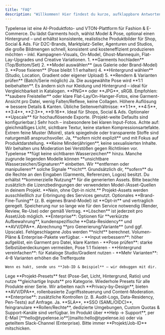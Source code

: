 ```yaml
---
title: "FAQ"
description: "Willkommen! Hier findest du kurze, aufklappbare Antworten zu Setup, Workflow, Qualität, Recht & API."
---
```



<AccordionGroup>
  <Accordion title="Was ist Typelense?">
    Typelense ist eine AI-Produktfoto- und VTON-Plattform für Fashion & E-Commerce. Du lädst Garments hoch, wählst Model & Pose, optional einen Hintergrund – und erhältst konsistente, realistische Produktbilder für Shop, Social & Ads.
  </Accordion>
  <Accordion title="Für wen ist Typelense gedacht?">
    Für D2C-Brands, Marktplatz-Seller, Agenturen und Studios, die große Bildmengen schnell, konsistent und kosteneffizient produzieren möchten – inkl. Kampagnen-Visuals, On-Model, Ghost-Mannequin, Flat-Lay-Upgrades und Creative Variationen.
  </Accordion>
  <Accordion title="Wie läuft eine typische Generierung ab?">
    1. **Garments hochladen** (Top/Bottom/Set)
    2. **Model auswählen** (aus Galerie oder Brand-Model)
    3. **Pose fixieren** (Pose bleibt 1:1 erhalten)
    4. **Hintergrund wählen** (Studio, Location, Gradient oder eigener Upload)
    5. **Rendern & Varianten prüfen** (Batch/Serie möglich)
  </Accordion>
  <Accordion title="Bleibt die Pose wirklich unverändert?">
    Ja. Die ausgewählte Pose wird **1:1 beibehalten**. Es ändern sich nur Kleidung und Hintergrund – ideal für Vergleichbarkeit in Katalogen.
  </Accordion>
  <Accordion title="Welche Datei-Formate & -Qualitäten soll ich hochladen?">
    **PNG** oder **JPG**, sRGB. Empfohlen: **saubere Freisteller** oder klare Flat-Lay/On-Hanger-Fotos, eine Garment-Ansicht pro Datei, wenig Falten/Reflexe, keine Collagen. Höhere Auflösung ⇒ bessere Details & Kanten.
  </Accordion>
  <Accordion title="Welche Bildformate & Auflösungen bekomme ich?">
    Übliche Seitenverhältnisse: **1:1**, **4:5**, **3:4**, **2:3**, **9:16**. Ideal für Shops, Social & Ads. Optionaler **Upscale** für hochauflösende Exporte. (Projekt-weite Defaults sind konfigurierbar.)
  </Accordion>
  <Accordion title="Wie gut ist die Garment-Treue (Logos, Muster, Stoffe)?">
    Sehr hoch – insbesondere bei klaren Input-Fotos. Achte auf: gleichmäßiges Licht, sichtbare Textur, keine starken Kompressionsartefakte. Extrem feine Muster (Moiré), stark spiegelnde oder transparente Stoffe sind naturgemäß anspruchsvoller.
  </Accordion>
  <Accordion title="Unterwäsche/Swimwear erlaubt?">
    Ja, **sofern nicht explizit** und mit Fokus auf Produktdarstellung. **Keine Minderjährigen**, keine sexualisierten Inhalte. Wir behalten uns Moderation bei Verstößen gegen Richtlinien vor.
  </Accordion>
  <Accordion title="Wie sieht es mit Wasserzeichen/AI-Kennzeichnungen aus?">
    Typelense **fügt keine sichtbaren Wasserzeichen** hinzu. Manche zugrunde liegenden Modelle können **unsichtbare Wasserzeichen/Signaturen** einbetten. Wir **entfernen oder manipulieren** solche Signale **nicht**.
  </Accordion>
  <Accordion title="Wem gehören die generierten Bilder?">
    Grundsätzlich dir, **sofern** du die Rechte an den Eingaben (Garments, Referenzen, Logos) besitzt. Du erhältst **kommerzielle Nutzung** für die generierten Assets. Bitte beachte zusätzlich die Lizenzbedingungen der verwendeten Model-/Asset-Quellen in deinem Projekt.
  </Accordion>
  <Accordion title="Trainiert ihr mit meinen Uploads?">
    **Nein, ohne Opt-in nicht.** Projekt-Assets werden ausschließlich zur Erbringung des Services genutzt. Optionales **Brand-Fine-Tuning** (z. B. eigenes Brand-Model) ist **Opt-in** und vertraglich geregelt.
  </Accordion>
  <Accordion title="Wo werden Daten verarbeitet & wie lang gespeichert?">
    Speicherung nur so lange wie für den Service notwendig (Render, Review, Re-Use) oder gemäß Vertrag. **Löschen** ist jederzeit pro Asset/Job möglich. **Enterprise**: Optionen für **verkürzte Aufbewahrung**, kundenspezifische **Data-Residency** und **AVV/DPA**.
  </Accordion>
  <Accordion title="Wie werden Credits/Preise berechnet?">
    Abrechnung **pro Generierung/Variante** (und ggf. Upscale). Fehlgeschlagene Jobs werden **nicht** berechnet. Volumen-Pläne & Enterprise-Pakete verfügbar.
  </Accordion>
  <Accordion title="Was kann ich tun, wenn Qualität/Passform nicht stimmt?">
    - **Input verbessern**: höher aufgelöst, ein Garment pro Datei, klare Kanten
    - **Pose prüfen**: starke Selbstüberdeckungen vermeiden, Pose 1:1 fixieren
    - **Hintergrund vereinfachen**: für Kataloge Studio/Gradient nutzen
    - **Mehr Varianten**: 4–8 Varianten erhöhen die Trefferquote

    Wenn es hakt, sende uns **Job-ID & Beispiel** – wir debuggen mit dir.
  </Accordion>
  <Accordion title="Wie sichere ich Serien-Konsistenz (Katalog-Look)?">
    Lege **Projekt-Presets** fest (Pose-Set, Licht, Hintergrund, Ratio) und nutze **gleichartige Inputs** pro Kategorie. Wiederhole Presets für alle Produkte einer Serie.
  </Accordion>
  <Accordion title="Welche Compliance-Themen deckt ihr ab (EU AI Act, Datenschutz)?">
    Wir arbeiten nach **Privacy-by-Design**, bieten **AVV/DPA**, rollenbasierte Zugriffssteuerung und Content-Moderation. **Enterprise**: zusätzliche Kontrollen (z. B. Audit-Logs, Data-Residency, Pen-Tests) auf Anfrage.
  </Accordion>
  <Accordion title="Bietet ihr Enterprise-Features (SLA, SSO, Rollen)?">
    Ja. **SLA**, **SSO (SAML/OIDC)**, feingranulare **Rollen/Rechte**, dedizierte Umgebungen, Custom Quotas & Support-Kanäle sind verfügbar.
  </Accordion>
  <Accordion title="Wie erreiche ich Support?">
    Im Produkt über **Help → Support**, per E-Mail [**hello@typelense.io**](mailto:hello@typelense.io) oder via geteiltem Slack-Channel (Enterprise). Bitte immer **Projekt/Job-ID** mitschicken.
  </Accordion>
</AccordionGroup>